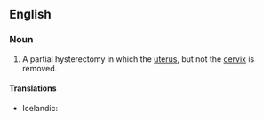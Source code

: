 ==English==

===Noun===
{{en-noun|head=[[supracervical]] [[hysterectomy]]|supracervical hysterectomies}}

# A partial hysterectomy in which the [[uterus]], but not the [[cervix]] is removed.

====Translations====
{{trans-top|partial hysterectomy}}
* Icelandic: {{t-|is|ofanhálslegnám|n}}
{{trans-mid}}
{{trans-bottom}}